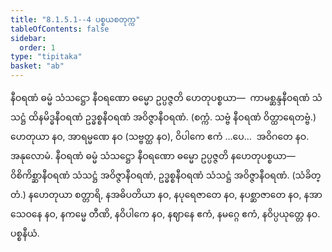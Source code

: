 ```yaml
---
title: "8.1.5.1--4 ပစ္စယစတုက္က"
tableOfContents: false
sidebar:
  order: 1
type: "tipitaka"
basket: "ab"
---
```



<DynamicBreadcrumb />

<Division number="21">

<Paragraph number="1932">
နီဝရဏံ ဓမ္မံ သံသဋ္ဌော နီဝရဏော ဓမ္မော ဥပ္ပဇ္ဇတိ ဟေတုပစ္စယာ—  ကာမစ္ဆန္ဒနီဝရဏံ သံသဋ္ဌံ ထိနမိဒ္ဓနီဝရဏံ ဥဒ္ဓစ္စနီဝရဏံ အဝိဇ္ဇာနီဝရဏံ. (စက္ကံ. သဗ္ဗံ နီဝရဏံ ဝိတ္ထာရေတဗ္ဗံ.)
</Paragraph>

</Division>
<Division number="22">

<Paragraph number="1933">
ဟေတုယာ နဝ, အာရမ္မဏေ နဝ (သဗ္ဗတ္ထ နဝ), ဝိပါကေ ဧကံ …ပေ…  အဝိဂတေ နဝ.

</Paragraph>
</Division>

<Paragraph number="1934" type="center">
အနုလောမံ.


</Paragraph>

<Division number="23">

<Paragraph number="1935">
နီဝရဏံ ဓမ္မံ သံသဋ္ဌော နီဝရဏော ဓမ္မော ဥပ္ပဇ္ဇတိ နဟေတုပစ္စယာ—  ဝိစိကိစ္ဆာနီဝရဏံ သံသဋ္ဌံ အဝိဇ္ဇာနီဝရဏံ, ဥဒ္ဓစ္စနီဝရဏံ သံသဋ္ဌံ အဝိဇ္ဇာနီဝရဏံ. (သံခိတ္တံ.)
</Paragraph>

</Division>
<Division number="24">

<Paragraph number="1936">
နဟေတုယာ စတ္တာရိ, နအဓိပတိယာ နဝ, နပုရေဇာတေ နဝ, နပစ္ဆာဇာတေ နဝ, နအာသေဝနေ နဝ, နကမ္မေ တီဏိ, နဝိပါကေ နဝ, နဈာနေ ဧကံ, နမဂ္ဂေ ဧကံ, နဝိပ္ပယုတ္တေ နဝ.

</Paragraph>
</Division>

<Paragraph number="1937" type="center">
ပစ္စနီယံ.
</Paragraph>